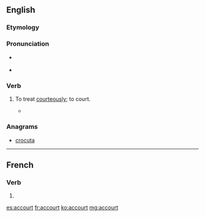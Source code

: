 ==English==

===Etymology===
{{prefix|ac|gloss1=to|court|gloss2=woo|lang=en}}

===Pronunciation===
* {{a|RP}} {{IPA|/əˈkɔːt/|lang=en}}

* {{audio|en-us-accourt.ogg|Audio (US)|lang=en}}

===Verb===
{{en-verb}}

# {{label|en|obsolete}} To treat [[courteously]]; to court.
#* {{quote-book|title=[[w:The Faerie Queene|The Faerie Queene]]|page=71|author=[[w:Edmund Spenser|Edmund Spenser]]|passage=Whilest she her selfe thus busily did frame Seemely to entertaine her new-come guest, Newes hereof to her other sisters came, Who all this while were at their wanton rest, '''Accourting''' each her frend with lavish fest|year=''a'' 1596}}

===Anagrams===
* [[crocuta#English|crocuta]]

----

==French==

===Verb===
{{fr-verb-form}}

# {{inflection of|accourir||3|s|pres|indc|lang=fr}}

[[es:accourt]]
[[fr:accourt]]
[[ko:accourt]]
[[mg:accourt]]